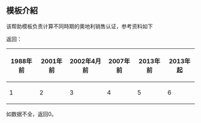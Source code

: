 <includeonly><!-- 在這裡加入模板的保護標識 --></includeonly><noinclude>{{Documentation subpage}}</noinclude>
<!-- 在本行下編輯模板說明 -->
== 模板介紹 ==
该帮助模板负责计算不同時期的奧地利销售认证，参考资料如下
[http://www.mediafire.com/download/sa87881rf7jmad9/Austrian+Certification-levels.doc ]

返回：

{|class=wikitable
! 1988年前
! 2001年前
! 2002年4月前
! 2007年前
! 2013年前
! 2013年起
|- bgcolor="#F0FFF0"
|1
|2
|3
|4
|5
|6
|}

如数据不全，返回0。